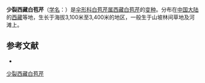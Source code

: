 {{NoteTA|G1=LS}}
{{Infraspeciesbox
| name = 少裂西藏白苞芹
| status = 
| status_system = 
| image = 
| species link = 西藏白苞芹
| genus = Nothosmyrnium
| species = xizangense
| varietas = simpliciorum
| authority = Shan et T. S. Wang
}}

'''少裂西藏白苞芹'''（[[学名|学名]]：{{lang|la|''Nothosmyrnium xizangense'' var. ''simpliciorum''}}）是[[伞形科|伞形科]][[白苞芹属|白苞芹属]][[西藏白苞芹|西藏白苞芹]]的[[变种|变种]]。分布在[[中国大陆|中国大陆]]的[[西藏|西藏]]等地，生长于海拔3,100米至3,400米的地区，一般生于山坡林间草地及河滩上。

== 参考文献 ==
<div class="references-small">
* {{cite web| url =http://www.bioinfo.cn/db05/KmzwSpecies.php?action=view&id=29834| title =少裂西藏白苞芹（变种）| work =《中国高等植物数据库全库》| publisher =中国科学院微生物研究所| author =昆明植物研究所| accessdate =2009-02-26| deadurl =yes| archiveurl =https://web.archive.org/web/20160305022937/http://www.bioinfo.cn/db05/KmzwSpecies.php?action=view&id=29834| archivedate =2016-03-05}}
</div>
{{Taxonbar|from=Q11037210}}

[[Category:白苞芹属|少裂西藏白苞芹]]


{{Apiales-stub}}